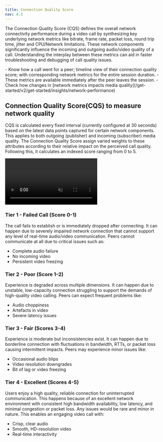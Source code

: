```yaml
---
title: Connection Quality Score
nav: 4.3
---
```


The Connection Quality Score (CQS) defines the overall network connectivity performance during a video call by synthesizing key underlying network metrics like bitrate, frame rate, packet loss, round trip time, jitter and CPU/Network limitations. These network components significantly influence the incoming and outgoing audio/video quality of a call. Understanding the interplay between these metrics can aid in faster troubleshooting and debugging of call quality issues.


<FlexContainer>
<Callout title="CQS Basics">
- Know how a call went for a peer; timeline view of their connection quality score; with corresponding network metrics for the entire session duration. 
- These metrics are available immediately after the peer leaves the session.
- Check how changes in [network metrics impacts media quality](/get-started/v2/get-started/insights/network-performance)
</Callout>
</FlexContainer>



## Connection Quality Score(CQS) to measure network quality

CQS is calculated every fixed interval (currently configured at 30 seconds) based on the latest data points captured for certain network components. This applies to both outgoing (publisher) and incoming (subscriber) media quality. The Connection Quality Score assign varied weights to these attributes according to their relative impact on the perceived call quality. Following this, it calculates an indexed score ranging from 0 to 5.


<video loop="true" autoplay="true" id="vid" muted>
<source src="/docs/guides/CQS.mp4" type="video/mp4" />
</video>


### Tier 1 - Failed Call (Score 0-1)

The call fails to establish or is immediately dropped after connecting. It can happen due to severely impaired network connection that cannot support any level of real-time audio/video communication. Peers cannot communicate at all due to critical issues such as:

- Complete audio failure
- No incoming video
- Persistent video freezing


### Tier 2 - Poor (Score 1-2)

Experience is degraded across multiple dimensions. It can happen due to unstable, low-capacity connection struggling to support the demands of high-quality video calling. Peers can expect frequent problems like:

- Audio choppiness
- Artefacts in video
- Severe latency issues


### Tier 3 - Fair (Scores 3-4)

Experience is moderate but inconsistencies exist. It can happen due to borderline connection with fluctuations in bandwidth, RTTs, or packet loss causing intermittent impacts. Peers may experience minor issues like:

- Occasional audio blips
- Video resolution downgrades
- Bit of lag or video freezing


### Tier 4 - Excellent (Scores 4-5)

Users enjoy a high quality, reliable connection for uninterrupted communication. This happens because of an excellent network environment with consistent high bandwidth availability, low latency, and minimal congestion or packet loss. Any issues would be rare and minor in nature. This enables an engaging video call with:

- Crisp, clear audio
- Smooth, HD-resolution video
- Real-time interactivity
